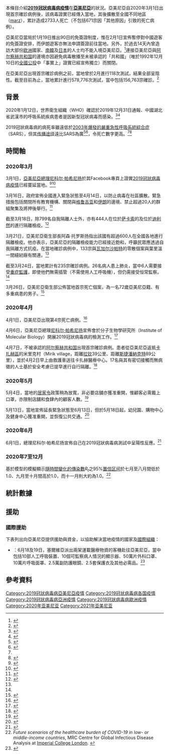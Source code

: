 {{noteTA
|G1=Medicine
}}
{{Infobox pandemic
| disease = [[2019冠狀病毒病|2019冠狀病毒病]]（COVID-19）
| virus_strain = [[严重急性呼吸系统综合征冠状病毒2|严重急性呼吸系统综合征冠状病毒2]]（SARS-CoV-2）
| location = {{ARM}}
| origin = [[中国|中国]][[湖北省|湖北省]][[武汉市|武汉市]]<ref>{{Cite web|title=Q&A on coronaviruses (COVID-19)|url=https://www.who.int/news-room/q-a-detail/q-a-coronaviruses|accessdate=2020-03-24|author=|date=|format=|publisher=''who.int''|language=en|quote="the outbreak began in Wuhan, China, in December 2019."|archive-date=2020-01-20|archive-url=https://web.archive.org/web/20200120174649/https://www.who.int/news-room/q-a-detail/q-a-coronaviruses|dead-url=no}}</ref><ref>{{Cite web|title=The Coronavirus: What Scientists Have Learned So Far|url=https://www.nytimes.com/article/what-is-coronavirus.html|accessdate=2020-03-24|date=2020-03-10|last=Sheikh|first=Knvul|last2=Rabin|first2=Roni Caryn|format=|publisher=''The New York Times''|language=en-US|archive-date=2020-06-23|archive-url=https://web.archive.org/web/20200623171613/https://www.nytimes.com/article/what-is-coronavirus.html|dead-url=no}}</ref>
| index_case = [[葉里溫|葉里溫]]
| arrival_date = {{start date and age|2020|03|01}}
| confirmed_cases = 156,763
| recovery_cases = 137,815
| deaths = 2,733
| website = [https://covid19.gov.am/ A Unified Information Platform for Combating Coronavirus]<br>[https://ncdc.am/coronavirus/confirmed-cases-by-days/ National Center for Disease Control and Prevention]
}}
本條目介紹'''[[2019冠狀病毒病疫情|2019冠狀病毒病疫情]]'''在'''[[亞美尼亞|亞美尼亞]]'''的狀況。亞美尼亞自2020年3月1日出現首宗確診病例後，該病毒證實已經傳入當地，其後擴散至全國不同地區（[[亞美尼亞行政區劃|marz]]），累計造成2733人死亡（不包括671宗因「其他原因」引致的死亡病例）。

亞美尼亞當局於1月19日推出90日的免簽證制度，惟在2月1日宣佈暫停對中國遊客的免簽證安排，而伊朗遊客亦無法申請簽證前往當地。另外，於過去14天內曾造訪大部份[[欧洲|欧洲]]國家、[[南韓|南韓]]及[[日本|日本]]的人士均不能入境亞美尼亞。<ref>{{Cite web|title="IATA - International Travel Document News"|url=https://www.iatatravelcentre.com/international-travel-document-news/1580226297.htm|accessdate=2021-01-06|author=|date=|format=|publisher=''IATA TravelCentre''|language=en|archive-date=2020-06-27|archive-url=https://web.archive.org/web/20200627212520/https://www.iatatravelcentre.com/international-travel-document-news/1580226297.htm|dead-url=no}}</ref>連接亞美尼亞與[[阿尔察赫共和国|阿尔察赫共和国]]的邊境亦因避免病毒散播至未被承認的「共和國」（唯於1992年12月10日的[[纳戈尔诺-卡拉巴赫独立公民投票|全國公投]]中「事實上」證實已經宣佈獨立）而關閉。

在亞美尼亞出現首宗確診病例之前，當地曾於2月進行118次測試，結果全部呈陰性。截至目前為止，當地累計進行578,776次測試，當中包括156,763宗確診。<ref>{{Cite web|title=Հաստատված դեպքերն ըստ օրերի — NCDC Armenia|url=https://ncdc.am/coronavirus/confirmed-cases-by-days/|accessdate=2020-08-05|author=|date=|format=|publisher=|language=hy|archive-date=2020-07-24|archive-url=https://web.archive.org/web/20200724084639/https://ncdc.am/coronavirus/confirmed-cases-by-days/|dead-url=no}}</ref>

== 背景 ==
2020年1月12日，世界衛生組織（WHO）確認於2019年12月31日通報、中國湖北省武漢市的呼吸系統疾病患者是因新型冠狀病毒而感染。<ref>{{Cite web|title="Novel Coronavirus Information Center"|url=https://www.elsevier.com/connect/coronavirus-information-center|accessdate=2020-03-15|author=Elsevier|date=|format=|publisher=''Elsevier Connect''|language=en|archiveurl=https://web.archive.org/web/20200130171622/https://www.elsevier.com/connect/coronavirus-information-center|archivedate=2020-01-30|dead-url=no}}</ref><ref>{{Cite book|title=What is coronavirus and how close is it to becoming a pandemic?|last=Reynolds|first=Matt|issn=1357-0978|archiveurl=https://web.archive.org/web/20200305104806/https://www.wired.co.uk/article/china-coronavirus|archivedate=2020-03-05|accessdate=2020-03-05|url=https://www.wired.co.uk/article/china-coronavirus|date=2020-03-04|work=''Wired UK''|dead-url=no}}</ref>

2019冠狀病毒病的病死率雖遠低於[[嚴重急性呼吸系統綜合症|2003年爆發的嚴重急性呼吸系統綜合症]]（SARS），但其[[传播途径|传播途径]]遠比SARS為廣<ref name="Imperial13March2020">{{Cite web|title=Crunching the numbers for coronavirus|url=https://www.imperial.ac.uk/news/196137/crunching-numbers-coronavirus/|accessdate=2020-03-15|author=Ryan O'Hare|date=2020-03-13|format=|publisher=''Imperial News''|language=en|archiveurl=https://web.archive.org/web/20200319084913/https://www.imperial.ac.uk/news/196137/crunching-numbers-coronavirus/|archivedate=2020-03-19|dead-url=no}}</ref><ref>{{Cite web|title="High consequence infectious diseases (HCID); Guidance and information about high consequence infectious diseases and their management in England"|url=https://www.gov.uk/guidance/high-consequence-infectious-diseases-hcid|accessdate=2020-03-17|author=|date=|format=|publisher=''GOV.UK''|language=en-GB|archiveurl=https://web.archive.org/web/20200303051938/https://www.gov.uk/guidance/high-consequence-infectious-diseases-hcid|archivedate=2020-03-03|dead-url=no}}</ref>，令死亡數字更高。<ref name="Imperial13March2020" /><ref>{{Cite web|title="World Federation Of Societies of Anaesthesiologists – Coronavirus"|url=https://www.wfsahq.org/resources/coronavirus|accessdate=2020-03-15|author=WFSA|date=|format=|publisher=''World Federation of Societies of Anesthesiologists''|language=en|archiveurl=https://web.archive.org/web/20200312233527/https://www.wfsahq.org/resources/coronavirus|archivedate=2020-03-12|dead-url=no}}</ref>

== 時間軸 ==
{{2019冠狀病毒病病例數/亞美尼亞}}
=== 2020年3月 ===
3月1日，[[亞美尼亞總理|亞美尼亞總理]][[尼科尔·帕希尼扬|尼科尔·帕希尼扬]]於其Facebook專頁上證實[[2019冠狀病毒病疫情|2019冠狀病毒病疫情]]已經蔓延當地。<ref>{{Cite web|title=First Case of Coronavirus Confirmed in Armenia|url=http://asbarez.com/192483/first-case-of-coronavirus-confirmed-in-armenia/|accessdate=2020-03-09|author=|date=2020-03-02|format=|publisher=''Asbarez.com''|language=en|archiveurl=https://web.archive.org/web/20200306183408/http://asbarez.com/192483/first-case-of-coronavirus-confirmed-in-armenia/|archivedate=2020-03-06|dead-url=no}}</ref><ref>{{Cite web|title=Armenia reports first coronavirus infection|url=https://www.reuters.com/article/us-china-health-armenia-idUSKBN20O1A5|accessdate=2020-03-09|author=|date=2020-03-01|format=|publisher=''Reuters''|language=en|archiveurl=https://web.archive.org/web/20200301230158/https://www.reuters.com/article/us-china-health-armenia-idUSKBN20O1A5|archivedate=2020-03-01|dead-url=no}}</ref>

3月16日，政府宣佈全國進入緊急狀態至4月14日，以防止病毒在社區擴散。緊急措施包括關閉所有教育機構、關閉與[[格鲁吉亚|格鲁吉亚]]和[[伊朗|伊朗]]的邊境、禁止超過20人的群組聚集及將{{tsl|en|2021 Armenian constitutional referendum|2020年亞美尼亞憲法公投}}押後舉行。<ref>{{Cite web|title="Armenia declares one-month state of emergency for coronavirus"|url=https://uk.reuters.com/article/uk-health-coronavirus-armenia-emergency/armenia-declares-one-month-state-of-emergency-for-coronavirus-idUKKBN2132TQ?il=0|accessdate=2020-03-16|author=|date=2020-03-01|format=|publisher=''Reuters''|language=en|archive-date=2020-03-17|archive-url=https://web.archive.org/web/20200317024624/https://uk.reuters.com/article/uk-health-coronavirus-armenia-emergency/armenia-declares-one-month-state-of-emergency-for-coronavirus-idUKKBN2132TQ?il=0|dead-url=no}}</ref>

截至3月18日，除799名自我隔離人士外，亦有444人在位於[[萨卡索|萨卡索]]的{{tsl|en|Golden Palace Hotel|金茂宾馆}}及位於[[迪利然|迪利然]]的{{tsl|en|Monte Melkonian Military College|蒙特梅尔科尼安军事学院}}進行隔離檢疫。<ref name=":0">{{Cite web|title=COVID-19: Updates From Armenia|url=https://www.evnreport.com/raw-unfiltered/covid-19-updates-from-armenia|accessdate=2020-03-23|author=|date=2020-03-13|format=|publisher=''{{tsl|en|EVN Report}}''|language=en|archive-date=2020-07-28|archive-url=https://web.archive.org/web/20200728234252/https://www.evnreport.com/raw-unfiltered/covid-19-updates-from-armenia|dead-url=no}}</ref>

3月21日，亞美尼亞衛生部長阿森·托罗斯扬指出該國有超過600人在全國各地進行隔離檢疫。他亦表示，亞美尼亞的隔離檢疫能力已經接近飽和，呼籲民眾應透過自我隔離方式抗疫。在當地確診病例中，133宗與[[瓦加尔沙帕特|瓦加尔沙帕特]]的零散個案與葉里溫一間縫紉廠有關連。<ref name=":0" />

截至3月24日，當地累計有235宗確診病例。26名病人患上肺炎，當中6人需要接受[[重症醫學|重症監護]]，即使他們無需插管（不需使用人工呼吸機），但仍需接受恒常監察。<ref name=":0" />

3月26日，亞美尼亞衛生部公佈當地首宗死亡個案，為一名72歲亞美尼亞籍、有多重病患的男子。<ref>{{Cite web|title=Armenia Reports First Coronavirus Death|url=http://asbarez.com/193230/armenia-reports-first-coronavirus-death/|accessdate=2020-03-27|author=Asbarez Staff|date=2020-03-26|format=|publisher=''Asbarez''|language=en|archive-date=2020-11-16|archive-url=https://web.archive.org/web/20201116075520/http://asbarez.com/193230/armenia-reports-first-coronavirus-death/|dead-url=no}}</ref>

=== 2020年4月 ===
4月1日，亞美尼亞出現第4宗死亡病例。<ref>{{Cite web|title=Armenia reports 4th coronavirus-related death|url=https://en.armradio.am/2020/04/01/armenia-reports-4th-coronavirus-related-death/|accessdate=2020-09-15|date=2020-04-01|last=Ghazanchyan|first=S.|format=|publisher=''Public Radio of Armenia''|language=en|archive-date=2020-09-16|archive-url=https://web.archive.org/web/20200916185040/https://en.armradio.am/2020/04/01/armenia-reports-4th-coronavirus-related-death/|dead-url=no}}</ref>

4月6日，亞美尼亞總理[[尼科尔·帕希尼扬|尼科尔·帕希尼扬]]宣佈會於分子生物學研究所（Institute of Molecular Biology）開展2019冠狀病毒病的檢測工作。<ref>{{Cite web|title=PM: Armenia to start production of COVID-19 tests|url=https://news.am/eng/news/570833.html|accessdate=2021-01-06|author=|date=2020-04-06|format=|publisher=''NEWS.am''|language=en|archive-date=2020-04-10|archive-url=https://web.archive.org/web/20200410171103/https://news.am/eng/news/570833.html|dead-url=no}}</ref>

4月7日，不被承認的[[阿尔察赫共和国|阿尔察赫共和国]]出現首宗確診病例。患者從亞美尼亞返抵[[卡扎赫區|卡扎赫區]]的米里克村（Mirik village，距離[[拉钦|拉钦]]39公里、距離[[斯捷潘納克特|斯捷潘納克特]]89公里），並於4月2日早上由救護車送往卡扎赫醫療中心。17名與其有密切接觸而無病徵的人士基於安全考慮已提早進行自行隔離。<ref>{{Cite web|title=First coronavirus case reported in Karabakh|url=https://news.am/eng/news/571021.html|accessdate=2021-01-06|author=|date=2020-04-07|format=|publisher=''NEWS.am''|language=en|archive-date=2020-04-10|archive-url=https://web.archive.org/web/20200410065425/https://news.am/eng/news/571021.html|dead-url=no}}</ref>

{{further|{{tsl|en|COVID-19 pandemic in the Republic of Artsakh|2019冠狀病毒病阿爾察赫共和國疫情}}}}

=== 2020年5月 ===
5月4日，當地的[[居家令|居家令]]政策稍為放寬，非必要店舖亦獲准重開，惟顧客必需戴上口罩，亦限制店舖和食肆內的顧客人數。<ref>{{Cite web|title=Armenia enters "new phase" of COVID-19 pandemic response as businesses reopen|url=https://armenianweekly.com/2020/05/04/armenia-enters-new-phase-of-covid-19-pandemic-response-as-businesses-reopen/|accessdate=2020-05-31|date=2020-05-04|last=Elliot|first=Raffi|format=|publisher=''The Armenian Weekly''|language=en|archive-date=2020-07-29|archive-url=https://web.archive.org/web/20200729005317/https://armenianweekly.com/2020/05/04/armenia-enters-new-phase-of-covid-19-pandemic-response-as-businesses-reopen/|dead-url=no}}</ref>

5月13日，當地宣佈延長緊急狀態至6月13日，但於5月18日起，幼兒園、購物中心及健身中心獲准重開，並恢復公共交通。<ref>{{Cite web|title=COVID-19: Armenian Government Approves Extending State Of Emergency|url=https://www.rferl.org/a/covid-19-wrap-may-14-2020/30612084.html|accessdate=2020-05-26|author=RFE/RL|date=2020-05-14|format=|publisher=''RadioFreeEurope/RadioLiberty''|language=en|archive-date=2020-11-14|archive-url=https://web.archive.org/web/20201114064114/https://www.rferl.org/a/covid-19-wrap-may-14-2020/30612084.html|dead-url=no}}</ref>

=== 2020年6月 ===
6月1日，總理尼科尔·帕希尼扬宣佈自己在2019冠狀病毒病測試中呈陽性反應。<ref>{{Cite web|title="Armenian PM Pashinyan tests positive for coronavirus"|url=https://reuters.com/article/idUSKBN2381IC|accessdate=2020-06-01|author=|date=2020-06-01|format=|publisher=''Reuters''|language=en|archive-date=2020-11-27|archive-url=https://web.archive.org/web/20201127023325/https://www.reuters.com/article/idUSKBN2381IC|dead-url=no}}</ref>

=== 2020年7至12月 ===
基於模型的模擬顯示[[基本传染数|隨時間變化的傳染數]]<math>R_t</math>之95%[[置信区间|置信区间]]於七月至八月間低於1.0、九月至十月間高於1.0，而十一月則大約為1.0。<ref>''Future scenarios of the healthcare burden of COVID-19 in low- or middle-income countries'', MRC Centre for Global Infectious Disease Analysis at [[伦敦帝国学院|Imperial College London]]. {{en}}</ref>

== 統計數據 ==
{{Graph:Chart
 | type = rect
 | width = 950
 | colors = #c4c9d4
 | legend = 圖例
 | showValues = offset:2
 | xAxisTitle = 日期
 | xAxisAngle = -90
 | yAxisTitle = 每日陰性檢測數
 | y1Title = 新增陰性檢測數
 | x = 02/03, 02/04, 02/05, 02/06, 02/07, 02/08, 02/09, 02/10, 02/11, 02/12, 02/13, 02/14, 02/15, 02/16, 02/17, 02/18, 02/19, 02/20, 02/21, 02/22, 02/23, 02/24, 02/25, 02/26, 02/27, 02/28, 02/29, 03/01, 03/02, 03/03, 03/04, 03/05, 03/06, 03/07, 03/08, 03/09, 03/10, 03/11, 03/12, 03/13, 03/14, 03/15, 03/16, 03/17, 03/18, 03/19, 03/20, 03/21, 03/22, 03/23, 03/24, 03/25, 03/26, 03/27, 03/28, 03/29, 03/30, 03/31, 04/01, 04/02, 04/03, 04/04, 04/05, 04/06, 04/07, 04/08, 04/09, 04/10, 04/11, 04/12, 04/13, 04/14, 04/15, 04/16,
04/17, 04/18, 04/19, 04/20, 04/21, 04/22, 04/23, 04/24, 04/25, 04/26, 04/27, 04/28, 04/29, 04/30, 05/01, 05/02, 05/03, 05/04, 05/05, 05/06, 05/07, 05/08, 05/09, 05/10, 05/11, 05/12, 05/13, 05/14, 05/15, 05/16, 05/17, 05/18, 05/19, 05/20, 05/21
 | y1 = 6, 12, 5, 16, 9, 0, 0, 4, 11, 0, 0, 4, 0, 0, 0, 1, 5, 0, 0, 0, 0, 6, 7, 7, 7, 5, 13, 0, 19, 12, 13, 13, 7, 12, 8, 7, 15, 10, 37, 98, 94, 38, 155, 103, 58, 91, 65, 68, 32, 59, 180, 125, 185, 212, 217, 162, 317, 171, 236, 318, 219, 367, 252, 191, 284, 331, 244, 373, 634, 441, 657, 735, 489, 1119, 956, 841, 645, 494, 966, 844, 619, 709, 520, 554, 690, 828, 802, 970, 840, 922, 644, 792, 920, 986, 1043, 1046, 1055, 892, 606, 1273, 1108, 1276, 1290, 1036, 1269, 973, 800, 1416, 1510
}}

{{Graph:Chart
 | type = rect
 | width = 950
 | colors = #ff6346
 | legend = 圖例
 | showValues = offset:2
 | xAxisTitle = 日期
 | xAxisAngle = -40
 | yAxisTitle = 每日新增個案
 | y1Title = 新增個案數
 | x = 01/31, ...., 03/11, 03/12, 03/13, 03/14, 03/15, 03/16, 03/17, 03/18, 03/19, 03/20, 03/21, 03/22, 03/23, 03/24, 03/25, 03/26, 03/27, 03/28, 03/29, 03/30, 03/31, 04/01, 04/02, 04/03, 04/04, 04/05, 04/06, 04/07, 04/08, 04/09, 04/10, 04/11, 04/12, 04/13, 04/14, 04/15, 04/16, 04/17, 04/18, 04/19, 04/20, 04/21, 04/22, 04/23, 04/24, 04/25, 04/26, 04/27, 04/28, 04/29, 04/30, 05/01, 05/02, 05/03, 05/04, 05/05, 05/06, 05/07, 05/08, 05/09, 05/10, 05/11, 05/12, 05/13, 05/14, 05/15, 05/16, 05/17, 05/18, 05/19, 05/20, 05/21, 05/22, 05/23, 05/24, 05/25, 05/26, 05/27, 05/28, 05/29, 05/30, 05/31
 | y1 = 1, 0, 3, 2, 7, 7, 8, 17, 33, 32, 26, 24, 30, 4, 41, 30, 25, 39, 43, 52, 58, 50, 39, 92, 73, 34, 52, 11, 20, 28, 28, 16, 30, 46, 26, 28, 44, 48, 42, 47, 43, 48, 62, 72, 50, 73, 81, 69, 62, 59, 65, 134, 82, 125, 113, 121, 112, 163, 102, 145, 146, 138, 79, 146, 180, 142, 184, 239, 189, 351, 218, 230, 335, 322, 374, 359, 452, 289, 372, 442, 460, 251, 355, 210
}}

{{Graph:Chart
 | type = rect
 | width = 950
 | colors = #a51826
 | legend = 圖例
 | showValues = offset:2
 | xAxisTitle = 日期
 | xAxisAngle = -40
 | yAxisTitle = 每日新增死亡個案
 | y1Title = 新增死亡個案數
 | x = 03/26, 03/27, 03/28, 03/29, 03/30, 03/31, 04/01, 04/02, 04/03, 04/04, 04/05, 04/06, 04/07, 04/08, 04/09, 04/10, 04/11, 04/12, 04/13, 04/14, 04/15, 04/16, 04/17, 04/18, 04/19, 04/20, 04/21, 04/22, 04/23, 04/24, 04/25, 04/26, 04/27, 04/28, 04/29, 04/30, 05/01, 05/02, 05/03, 05/04, 05/05, 05/06, 05/07, 05/08, 05/09, 05/10, 05/11, 05/12, 05/13, 05/14, 05/15, 05/16, 05/17, 05/18, 05/19, 05/20, 05/21
 | y1 = 1, 0, 0, 2, 0, 0, 1, 3, 0, 0, 1, 0, 1, 1, 1, 2, 0, 1, 2, 1, 1, 1, 1, 0, 2, 2, 0, 0, 3, 1, 0, 1, 1, 0, 2, 1, 0, 2, 4, 1, 0, 2, 1, 1, 1,1,1,1,1,3,3,5,1,3,3,3,4
}}

{{Graph:Chart
 | type = rect
 | width = 950
 | colors = #87ceeb
 | legend = 圖例
 | showValues = offset:2
 | xAxisTitle = Date
 | xAxisAngle = -40
 | yAxisTitle = 每日新增治癒個案
 | y1Title = 新增治癒個案數
 | x = 03/15, 03/16, 03/17, 03/18, 03/19, 03/20, 03/21, 03/22, 03/23, 03/24, 03/25, 03/06, 03/27, 03/28, 03/29, 03/30, 03/31, 04/01, 04/02, 03 Apr, 04 Apr, 05 Apr, 06 Apr, 07 Apr, 08 Apr, 09 Apr, 04/10, 04/11, 04/12, 04/13, 04/14, 04/15, 04/16, 04/17, 04/18, 04/19, 04/20, 04/21, 04/22, 04/23, 04/24, 04/25, 04/26, 04/27, 04/28, 04/29, 04/30, 05/01, 05/02, 05/03, 05/04, 05/05, 05/06, 05/07, 05/08, 05/09, 05/10, 05/11, 05/12, 05/13, 05/14, 05/15, 05/16, 05/17, 05/18, 05/19, 05/20, 05/21
 | y1 = 1, 0, 0, 0, 0, 0, 1, 0, 0, 14, 2, 10, 0, 2, 0, 0, 1, 2, 10, 0, 14, 5, 25, 27, 24, 11, 24, 24, 14, 54, 32, 61, 44, 47, 22, 35, 29, 24, 26, 69, 75, 30, 15, 18, 34, 29, 48, 33, 25, 36, 40, 24, 50, 33, 49, 58, 34, 71, 70, 72, 94, 125, 134, 94, 145, 255, 162, 293
}}

== 援助 ==
=== 國際援助 ===
下表列出向亞美尼亞提供援助與資金，以協助解決當地疫情的國家及[[國際組織|國際組織]]：
* {{SER}}：6月18及19日，塞爾維亞派出兩架運載醫療物資的客機赴往亞美尼亞，當中包括10部人工呼吸裝置、10個可監察病人情況的顯示器、50萬片外科口罩、10萬片呼吸面罩、2.5萬副防護眼鏡、2.5套保護衣及其他必需品。<ref>{{Cite web|title="Second Air Serbia flight carries humanitarian aid to Armenia"|url=https://en.armradio.am/2020/06/19/second-air-serbia-flight-carries-humanitarian-aid-to-armenia/|accessdate=2020-06-19|author=Siranush Ghazanchyan|date=2020-06-19|format=|publisher=''Public Radio of Armenia''|language=en|archive-date=2020-12-16|archive-url=https://web.archive.org/web/20201216215209/https://en.armradio.am/2020/06/19/second-air-serbia-flight-carries-humanitarian-aid-to-armenia/|dead-url=no}}</ref>

== 參考資料 ==
{{reflist|3}}

{{COVID-19}}

[[Category:2019冠狀病毒病亞美尼亞疫情|Category:2019冠狀病毒病亞美尼亞疫情]]
[[Category:2019冠状病毒病各国疫情|Category:2019冠状病毒病各国疫情]]
[[Category:2019冠狀病毒病亞洲疫情|Category:2019冠狀病毒病亞洲疫情]]
[[Category:2019冠狀病毒病歐洲疫情|Category:2019冠狀病毒病歐洲疫情]]
[[Category:2020年亚美尼亚|Category:2020年亚美尼亚]]
[[Category:2021年亚美尼亚|Category:2021年亚美尼亚]]